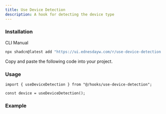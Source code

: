 ```yaml
---
title: Use Device Detection
description: A hook for detecting the device type
---
```


### Installation
<Tabs defaultValue="cli">

<TabsList>
  <TabsTrigger value="cli">CLI</TabsTrigger>
  <TabsTrigger value="manual">Manual</TabsTrigger>
</TabsList>

<TabsContent value="cli">

```bash
npx shadcn@latest add "https://ui.ednesdayw.com/r/use-device-detection.json"
```

</TabsContent>

<TabsContent value="manual">

<Steps>

<Step>Copy and paste the following code into your project.</Step>

<ComponentSource name="use-device-detection" />

</Steps>

</TabsContent>

</Tabs>

### Usage

```tsx
import { useDeviceDetection } from "@/hooks/use-device-detection";

const device = useDeviceDetection();
```

### Example

<ComponentPreview name="use-device-detection-demo" />